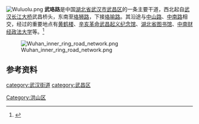 {{Infobox China Road
|中文道路名称=武珞路
|道路英文名=Wuluo Rd.
|路牌类型=Wuhan
|道路方向=WE
|路牌中文间距=20px
|图片=File:Wuhan - Wuluo St - P1040828.JPG
|图片说明=
|道路属性=城市主干道
|道路总长度=
|车速限制=60
|行车线数量=8
|所在地区={{CHN}}[[湖北省|湖北省]][[武汉市|武汉市]]
|起点=首义广场
|终点=珞狮路
|道路命名日期=
|命名缘由=起于[[武昌|武昌]]城，终于[[珞珈山|珞珈山]]
|道路旧名=
|道路动工日期=
|通车日期=
|路段主要建筑=[[黄鹤楼|黄鹤楼]]<br />[[辛亥革命武昌起义纪念馆|辛亥革命武昌起义纪念馆]]<br />[[湖北省图书馆|湖北省图书馆]]<br />[[中南财经政法大学|中南财经政法大学]]
}}
[[File:Wuluolu.png|thumb]]
'''武珞路'''是中国[[湖北省|湖北省]][[武汉市|武汉市]][[武昌区|武昌区]]的一条主要干道，西北起自[[武汉长江大桥|武汉长江大桥]]武昌桥头，东南至[[珞狮路|珞狮路]]，下接[[珞喻路|珞喻路]]。其沿途与[[中山路_(武汉市)|中山路]]、[[中南路_(武汉市)|中南路]]相交，经过的重要地点有[[黄鹤楼|黄鹤楼]]、[[辛亥革命武昌起义纪念馆|辛亥革命武昌起义纪念馆]]、[[湖北省图书馆|湖北省图书馆]]、[[中南财经政法大学|中南财经政法大学]]等。<ref name="武珞路-珞喻路扮靚方案出臺 打造人文景觀軸線">{{cite web| url=http://www.hb.xinhuanet.com/newscenter/2011-12/14/content_24334002.htm| title=武珞路-珞喻路扮靚方案出臺 打造人文景觀軸線| accessdate=2011-12-19| deadurl=yes| archiveurl=https://web.archive.org/web/20120209053510/http://hb.xinhuanet.com/newscenter/2011-12/14/content_24334002.htm| archivedate=2012-02-09}}</ref>








































[[File:Wuhan_inner_ring_road_network.png|none]]

==参考资料==
{{reflist}}
{{Commonscat|Wuluo Road|武珞路}}

{{wuhan-stub}}
[[category:武汉街道|category:武汉街道]]
[[category:武昌区|category:武昌区]]
[[Category:洪山区|Category:洪山区]]
{{武汉主要道路}}